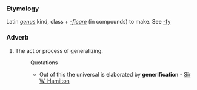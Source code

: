 ===Etymology===
Latin ''[[genus]]'' kind, class + ''[[-ficare]]'' (in compounds) to make. See [[-fy]]
===Adverb===
#The act or process of generalizing.
#:Quotations
#:*Out of this the universal is elaborated by '''generification''' - [[Sir W. Hamilton]]